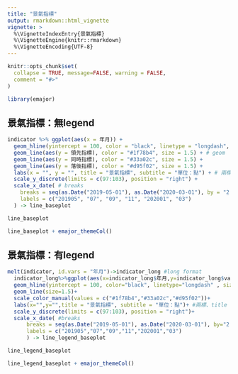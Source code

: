 ```yaml
---
title: "景氣指標"
output: rmarkdown::html_vignette
vignette: >
  %\VignetteIndexEntry{景氣指標}
  %\VignetteEngine{knitr::rmarkdown}
  %\VignetteEncoding{UTF-8}
---
```


```r
knitr::opts_chunk$set(
  collapse = TRUE, message=FALSE, warning = FALSE,
  comment = "#>"
)
```

```r
library(emajor)
```

## 景氣指標：無legend

```r
indicator %>% ggplot(aes(x = 年月)) +
  geom_hline(yintercept = 100, color = "black", linetype = "longdash", size = 0.3) + # 標準線
  geom_line(aes(y = 領先指標), color = "#1f78b4", size = 1.5) + # geom
  geom_line(aes(y = 同時指標), color = "#33a02c", size = 1.5) +
  geom_line(aes(y = 落後指標), color = "#d95f02", size = 1.5) +
  labs(x = "", y = "", title = "景氣指標", subtitle = "單位：點") + # 兩標、title、subtitle為Y軸
  scale_y_discrete(limits = c(97:103), position = "right") +
  scale_x_date( # breaks
    breaks = seq(as.Date("2019-05-01"), as.Date("2020-03-01"), by = "2 month"),
    labels = c("201905", "07", "09", "11", "202001", "03")
  ) -> line_baseplot

line_baseplot
```


```r
line_baseplot + emajor_themeCol()
```

## 景氣指標：有legend

```r
melt(indicator, id.vars = "年月")->indicator_long #long format
  indicator_long%>%ggplot(aes(x=indicator_long$年月,y=indicator_long$value,color=indicator_long$variable))+
  geom_hline(yintercept = 100, color="black", linetype="longdash" , size =0.3)+ #標準線
  geom_line(size=1.5)+
  scale_color_manual(values = c("#1f78b4","#33a02c","#d95f02"))+
  labs(x="",y="",title = "景氣指標", subtitle = "單位：點")+ #兩標、title
  scale_y_discrete(limits = c(97:103), position = "right")+
  scale_x_date( #breaks
      breaks = seq(as.Date("2019-05-01"), as.Date("2020-03-01"), by="2 month"),
      labels = c("201905","07","09","11","202001","03")
      ) -> line_legend_baseplot

line_legend_baseplot
```

```r
line_legend_baseplot + emajor_themeCol()
```


